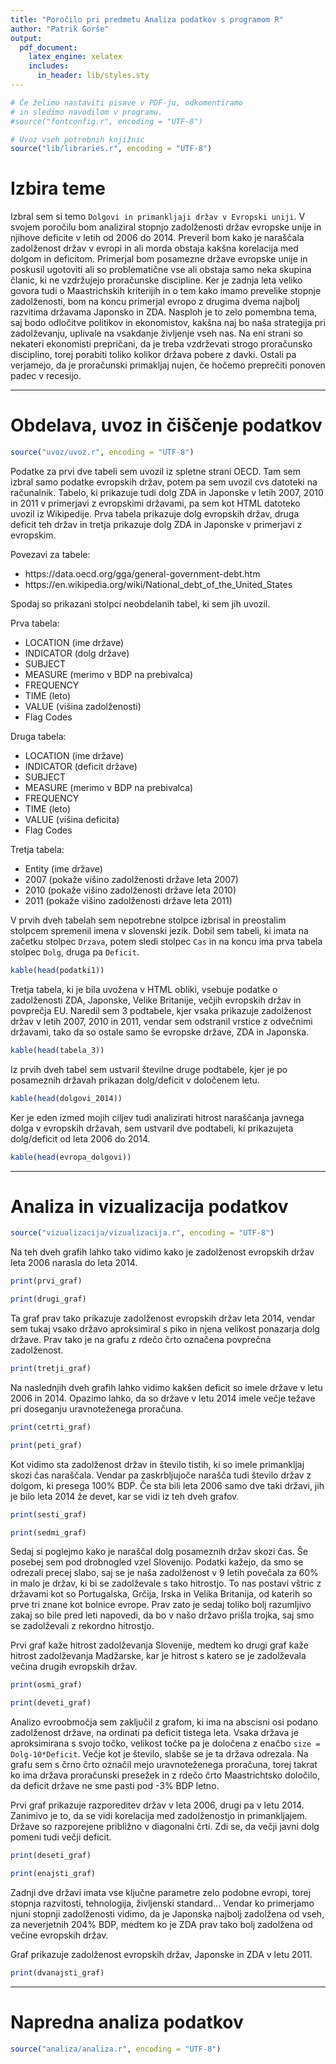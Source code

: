 ```yaml
---
title: "Poročilo pri predmetu Analiza podatkov s programom R"
author: "Patrik Gorše"
output:
  pdf_document:
    latex_engine: xelatex
    includes:
      in_header: lib/styles.sty
---
```


```r
# Če želimo nastaviti pisave v PDF-ju, odkomentiramo
# in sledimo navodilom v programu.
#source("fontconfig.r", encoding = "UTF-8")

# Uvoz vseh potrebnih knjižnic
source("lib/libraries.r", encoding = "UTF-8")
```

# Izbira teme

Izbral sem si temo `Dolgovi in primankljaji držav v Evropski uniji`. V svojem poročilu bom analiziral stopnjo zadolženosti držav evropske unije in njihove deficite v letih od 2006 do 2014. Preveril bom kako je naraščala zadolženost držav v evropi in ali morda obstaja kakšna korelacija med dolgom in deficitom. Primerjal bom posamezne države evropske unije in poskusil ugotoviti ali so problematične vse ali obstaja samo neka skupina članic, ki ne vzdržujejo proračunske discipline. Ker je zadnja leta veliko govora tudi o Maastrichskih kriterijih in o tem kako imamo prevelike stopnje zadolženosti, bom na koncu primerjal evropo z drugima dvema najbolj razvitima državama Japonsko in ZDA.
Nasploh je to zelo pomembna tema, saj bodo odločitve politikov in ekonomistov, kakšna naj bo naša strategija pri zadolževanju, uplivale na vsakdanje življenje vseh nas. Na eni strani so nekateri ekonomisti prepričani, da je treba vzdrževati strogo proračunsko disciplino, torej porabiti toliko kolikor država pobere z davki. Ostali pa verjamejo, da je proračunski primakljaj nujen, če hočemo preprečiti ponoven padec v recesijo.

***

# Obdelava, uvoz in čiščenje podatkov

```r
source("uvoz/uvoz.r", encoding = "UTF-8")
```

Podatke za prvi dve tabeli sem uvozil iz spletne strani OECD. Tam sem izbral samo podatke evropskih držav, potem pa sem uvozil cvs datoteki na računalnik. Tabelo, ki prikazuje tudi dolg ZDA in Japonske v letih 2007, 2010 in 2011 v primerjavi z evropskimi državami, pa sem kot HTML datoteko uvozil iz Wikipedije. 
Prva tabela prikazuje dolg evropskih držav, druga deficit teh držav in tretja prikazuje dolg ZDA in Japonske v primerjavi z evropskim.

Povezavi za tabele:

- https://data.oecd.org/gga/general-government-debt.htm
- https://en.wikipedia.org/wiki/National_debt_of_the_United_States



Spodaj so prikazani stolpci neobdelanih tabel, ki sem jih uvozil.


Prva tabela:

- LOCATION (ime države)
- INDICATOR (dolg države)
- SUBJECT 
- MEASURE (merimo v BDP na prebivalca)
- FREQUENCY
- TIME (leto)
- VALUE (višina zadolženosti)
- Flag Codes

Druga tabela:

- LOCATION (ime države)
- INDICATOR (deficit države)
- SUBJECT 
- MEASURE (merimo v BDP na prebivalca)
- FREQUENCY
- TIME (leto)
- VALUE (višina deficita)
- Flag Codes

Tretja tabela:

- Entity (ime države)
- 2007 (pokaže višino zadolženosti države leta 2007)
- 2010 (pokaže višino zadolženosti države leta 2010)
- 2011 (pokaže višino zadolženosti države leta 2011)


V prvih dveh tabelah sem nepotrebne stolpce izbrisal in preostalim stolpcem spremenil imena v slovenski jezik. Dobil sem tabeli, ki imata na začetku stolpec `Drzava`, potem sledi stolpec `Cas` in na koncu ima prva tabela stolpec `Dolg`, druga pa `Deficit`. 


```r
kable(head(podatki1))
```

Tretja tabela, ki je bila uvožena v HTML obliki, vsebuje podatke o zadolženosti ZDA, Japonske, Velike Britanije, večjih evropskih držav in povprečja EU. Naredil sem 3 podtabele, kjer vsaka prikazuje zadolženost držav v letih 2007, 2010 in 2011, vendar sem odstranil vrstice z odvečnimi državami, tako da so ostale samo še evropske države, ZDA in Japonska.


```r
kable(head(tabela_3))
```

Iz prvih dveh tabel sem ustvaril številne druge podtabele, kjer je po posameznih državah prikazan dolg/deficit v določenem letu.

```r
kable(head(dolgovi_2014))
```

Ker je eden izmed mojih ciljev tudi analizirati hitrost naraščanja javnega dolga v evropskih državah, sem ustvaril dve podtabeli, ki prikazujeta dolg/deficit od leta 2006 do 2014.


```r
kable(head(evropa_dolgovi))
```


***

# Analiza in vizualizacija podatkov

```r
source("vizualizacija/vizualizacija.r", encoding = "UTF-8")
```


Na teh dveh grafih lahko tako vidimo kako je zadolženost evropskih držav leta 2006 narasla do leta 2014.

```r
print(prvi_graf)
```

```r
print(drugi_graf)
```

Ta graf prav tako prikazuje zadolženost evropskih držav leta 2014, vendar sem tukaj vsako državo aproksimiral s piko in njena velikost ponazarja dolg države. Prav tako je na grafu z rdečo črto označena povprečna zadolženost. 

```r
print(tretji_graf)
```


Na naslednjih dveh grafih lahko vidimo kakšen deficit so imele države v letu 2006 in 2014. Opazimo lahko, da so države v letu 2014 imele večje težave pri doseganju uravnoteženega proračuna. 

```r
print(cetrti_graf)
```

```r
print(peti_graf)
```

Kot vidimo sta zadolženost držav in število tistih, ki so imele primankljaj skozi čas naraščala. Vendar pa zaskrbljujoče narašča tudi število držav z dolgom, ki presega 100% BDP. Če sta bili leta 2006 samo dve taki državi, jih je bilo leta 2014 že devet, kar se vidi iz teh dveh grafov. 

```r
print(sesti_graf)
```

```r
print(sedmi_graf)
```

Sedaj si poglejmo kako je naraščal dolg posameznih držav skozi čas. Še posebej sem pod drobnogled vzel Slovenijo. Podatki kažejo, da smo se odrezali precej slabo, saj se je naša zadolženost v 9 letih povečala za 60% in malo je držav, ki bi se zadolževale s tako hitrostjo. To nas postavi vštric z državami kot so Portugalska, Grčija, Irska in Velika Britanija, od katerih so prve tri znane kot bolnice evrope. Prav zato je sedaj toliko bolj razumljivo zakaj so bile pred leti napovedi, da bo v našo državo prišla trojka, saj smo se zadolževali z rekordno hitrostjo. 

Prvi graf kaže hitrost zadolževanja Slovenije, medtem ko drugi graf kaže hitrost zadolževanja Madžarske, kar je hitrost s katero se je zadolževala večina drugih evropskih držav. 

```r
print(osmi_graf)
```

```r
print(deveti_graf)
```

Analizo evroobmočja sem zaključil z grafom, ki ima na abscisni osi podano zadolženost države, na ordinati pa deficit tistega leta. Vsaka država je aproksimirana s svojo točko, velikost točke pa je določena z enačbo `size = Dolg-10*Deficit`. Večje kot je število, slabše se je ta država odrezala. Na grafu sem s črno črto označil mejo uravnoteženega proračuna, torej takrat ko ima država proračunski presežek in z rdečo črto Maastrichtsko določilo, da deficit države ne sme pasti pod -3% BDP letno.

Prvi graf prikazuje razporeditev držav v leta 2006, drugi pa v letu 2014. Zanimivo je to, da se vidi korelacija med zadolženostjo in primankljajem. Države so razporejene približno v diagonalni črti. Zdi se, da večji javni dolg pomeni tudi večji deficit.  


```r
print(deseti_graf)
```

```r
print(enajsti_graf)
```


 Zadnji dve državi imata vse ključne parametre zelo podobne evropi, torej stopnja razvitosti, tehnologija, življenski standard... Vendar ko primerjamo njuni stopnji zadolženosti vidimo, da je Japonska najbolj zadolžena od vseh, za neverjetnih 204% BDP, medtem ko je ZDA prav tako bolj zadolžena od večine evropskih držav. 

Graf prikazuje zadolženost evropskih držav, Japonske in ZDA v letu 2011.


```r
print(dvanajsti_graf)
```

***

# Napredna analiza podatkov

```r
source("analiza/analiza.r", encoding = "UTF-8")
```



